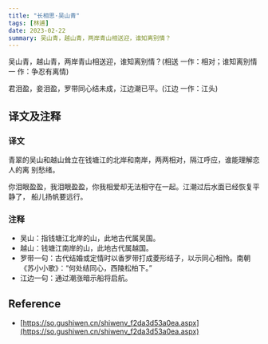 ```yaml
---
title: "长相思·吴山青"
tags: [林逋]
date: 2023-02-22
summary: 吴山青，越山青，两岸青山相送迎，谁知离别情？
---
```


吴山青，越山青，两岸青山相送迎，谁知离别情？(相送 一作：相对；谁知离别情 一
作：争忍有离情)

君泪盈，妾泪盈，罗带同心结未成，江边潮已平。(江边 一作：江头)

## 译文及注释

### 译文

青翠的吴山和越山耸立在钱塘江的北岸和南岸，两两相对，隔江呼应，谁能理解恋人的离
别愁绪。

你泪眼盈盈，我泪眼盈盈，你我相爱却无法相守在一起。江潮过后水面已经恢复平静了，
船儿扬帆要远行。

### 注释

- 吴山：指钱塘江北岸的山，此地古代属吴国。
- 越山：钱塘江南岸的山，此地古代属越国。
- 罗带一句：古代结婚或定情时以香罗带打成菱形结子，以示同心相怜。南朝《苏小小歌》：“何处结同心，西陵松柏下。”
- 江边一句：通过潮涨暗示船将启航。

## Reference

- [https://so.gushiwen.cn/shiwenv_f2da3d53a0ea.aspx](https://so.gushiwen.cn/shiwenv_f2da3d53a0ea.aspx)